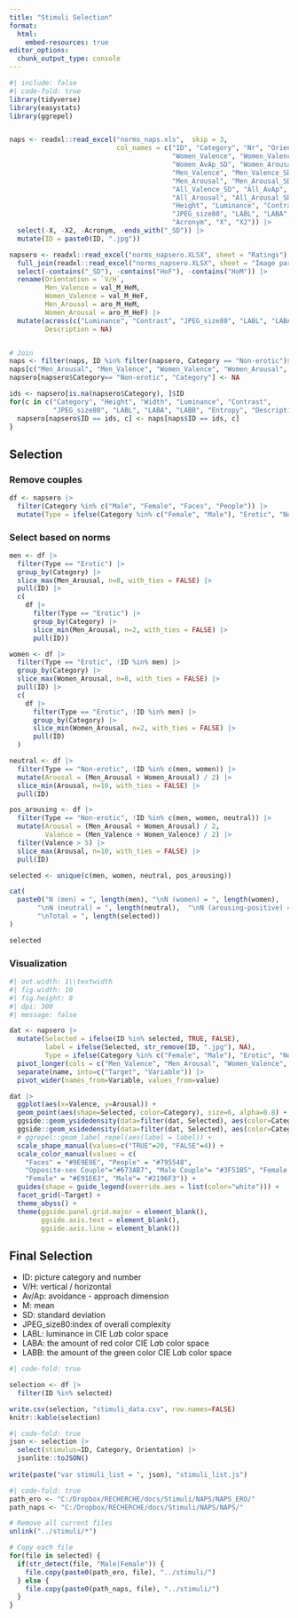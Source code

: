 ```yaml
---
title: "Stimuli Selection"
format:
  html:
    embed-resources: true
editor_options: 
  chunk_output_type: console
---
```




```r
#| include: false
#| code-fold: true
library(tidyverse)
library(easystats)
library(ggrepel)


naps <- readxl::read_excel("norms_naps.xls",  skip = 3,
                           col_names = c("ID", "Category", "Nr", "Orientation", "Description",
                                         "Women_Valence", "Women_Valence_SD", "Women_AvAp",
                                         "Women_AvAp_SD", "Women_Arousal", "Women_Arousal_SD",
                                         "Men_Valence", "Men_Valence_SD", "Men_AvAp", "Men_AvAp_SD",
                                         "Men_Arousal", "Men_Arousal_SD", "All_Valence",
                                         "All_Valence_SD", "All_AvAp", "All_AvAp_SD",
                                         "All_Arousal", "All_Arousal_SD", "Width",
                                         "Height", "Luminance", "Contrast",
                                         "JPEG_size80", "LABL", "LABA", "LABB", "Entropy",
                                         "Acronym", "X", "X2")) |>
  select(-X, -X2, -Acronym, -ends_with("_SD")) |>
  mutate(ID = paste0(ID, ".jpg"))

napsero <- readxl::read_excel("norms_napsero.XLSX", sheet = "Ratings") |>
  full_join(readxl::read_excel("norms_napsero.XLSX", sheet = "Image parameters"), by = join_by("ID", "Category")) |>
  select(-contains("_SD"), -contains("HoF"), -contains("HoM")) |>
  rename(Orientation = `V/H`,
         Men_Valence = val_M_HeM,
         Women_Valence = val_M_HeF,
         Men_Arousal = aro_M_HeM,
         Women_Arousal = aro_M_HeF) |>
  mutate(across(c("Luminance", "Contrast", "JPEG_size80", "LABL", "LABA", "LABB", "Entropy"), as.numeric),
         Description = NA)


# Join
naps <- filter(naps, ID %in% filter(napsero, Category == "Non-erotic")$ID)
naps[c("Men_Arousal", "Men_Valence", "Women_Valence", "Women_Arousal", "Nr", "Orientation")] <- NA
napsero[napsero$Category== "Non-erotic", "Category"] <- NA

ids <- napsero[is.na(napsero$Category), ]$ID
for(c in c("Category", "Height", "Width", "Luminance", "Contrast",
           "JPEG_size80", "LABL", "LABA", "LABB", "Entropy", "Description")) {
  napsero[napsero$ID == ids, c] <- naps[naps$ID == ids, c]
}

```


## Selection

### Remove couples

```r
df <- napsero |>
  filter(Category %in% c("Male", "Female", "Faces", "People")) |>
  mutate(Type = ifelse(Category %in% c("Female", "Male"), "Erotic", "Non-erotic"))
```

### Select based on norms
```r
men <- df |>
  filter(Type == "Erotic") |>
  group_by(Category) |>
  slice_max(Men_Arousal, n=8, with_ties = FALSE) |>
  pull(ID) |> 
  c(
    df |>
      filter(Type == "Erotic") |>
      group_by(Category) |>
      slice_min(Men_Arousal, n=2, with_ties = FALSE) |>
      pull(ID))

women <- df |>
  filter(Type == "Erotic", !ID %in% men) |>
  group_by(Category) |>
  slice_max(Women_Arousal, n=8, with_ties = FALSE) |>
  pull(ID) |> 
  c(
    df |>
      filter(Type == "Erotic", !ID %in% men) |>
      group_by(Category) |>
      slice_min(Women_Arousal, n=2, with_ties = FALSE) |>
      pull(ID)
  )

neutral <- df |>
  filter(Type == "Non-erotic", !ID %in% c(men, women)) |>
  mutate(Arousal = (Men_Arousal + Women_Arousal) / 2) |>
  slice_min(Arousal, n=10, with_ties = FALSE) |>
  pull(ID)

pos_arousing <- df |>
  filter(Type == "Non-erotic", !ID %in% c(men, women, neutral)) |>
  mutate(Arousal = (Men_Arousal + Women_Arousal) / 2,
         Valence = (Men_Valence + Women_Valence) / 2) |>
  filter(Valence > 5) |>
  slice_max(Arousal, n=10, with_ties = FALSE) |>
  pull(ID)

selected <- unique(c(men, women, neutral, pos_arousing))

cat(
  paste0("N (men) = ", length(men), "\nN (women) = ", length(women),
       "\nN (neutral) = ", length(neutral),  "\nN (arousing-positive) = ", length(pos_arousing),
       "\nTotal = ", length(selected))
)
```

```r
selected
```

### Visualization


```r
#| out.width: 1\\textwidth
#| fig.width: 10
#| fig.height: 8
#| dpi: 300
#| message: false

dat <- napsero |>
  mutate(Selected = ifelse(ID %in% selected, TRUE, FALSE),
         label = ifelse(Selected, str_remove(ID, ".jpg"), NA),
         Type = ifelse(Category %in% c("Female", "Male"), "Erotic", "Non-erotic")) |>
  pivot_longer(cols = c("Men_Valence", "Men_Arousal", "Women_Valence", "Women_Arousal")) |>
  separate(name, into=c("Target", "Variable")) |>
  pivot_wider(names_from=Variable, values_from=value)

dat |>
  ggplot(aes(x=Valence, y=Arousal)) +
  geom_point(aes(shape=Selected, color=Category), size=6, alpha=0.8) +
  ggside::geom_ysidedensity(data=filter(dat, Selected), aes(color=Category), key_glyph = draw_key_blank) +
  ggside::geom_xsidedensity(data=filter(dat, Selected), aes(color=Category), key_glyph = draw_key_blank) +
  # ggrepel::geom_label_repel(aes(label = label)) +
  scale_shape_manual(values=c("TRUE"=20, "FALSE"=4)) +
  scale_color_manual(values = c(
    "Faces" = "#9E9E9E", "People" = "#795548",
    "Opposite-sex Couple"="#673AB7", "Male Couple"= "#3F51B5", "Female Couple" = "#9C27B0",
    "Female" = "#E91E63", "Male"= "#2196F3")) +
  guides(shape = guide_legend(override.aes = list(color="white"))) +
  facet_grid(~Target) +
  theme_abyss() +
  theme(ggside.panel.grid.major = element_blank(), 
        ggside.axis.text = element_blank(),
        ggside.axis.line = element_blank())
```

## Final Selection

-   ID: picture category and number
-   V/H: vertical / horizontal
-   Av/Ap: avoidance - approach dimension
-   M: mean
-   SD: standard deviation
-   JPEG_size80:index of overall complexity
-   LABL: luminance in CIE L*a*b color space
-   LABA: the amount of red color CIE L*a*b color space
-   LABB: the amount of the green color CIE L*a*b color space

```r
#| code-fold: true

selection <- df |> 
  filter(ID %in% selected)

write.csv(selection, "stimuli_data.csv", row.names=FALSE)
knitr::kable(selection)
```

```r
#| code-fold: true
json <- selection |> 
  select(stimulus=ID, Category, Orientation) |> 
  jsonlite::toJSON()
  
write(paste("var stimuli_list = ", json), "stimuli_list.js")
```

```r
#| code-fold: true
path_ero <- "C:/Dropbox/RECHERCHE/docs/Stimuli/NAPS/NAPS_ERO/"
path_naps <- "C:/Dropbox/RECHERCHE/docs/Stimuli/NAPS/NAPS/"

# Remove all current files
unlink("../stimuli/*")

# Copy each file
for(file in selected) {
  if(str_detect(file, "Male|Female")) {
    file.copy(paste0(path_ero, file), "../stimuli/")
  } else {
    file.copy(paste0(path_naps, file), "../stimuli/")
  }
}
```
